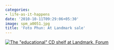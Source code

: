 ```yaml
---
categories:
- life-as-it-happens
date: '2010-10-11T09:29:06+05:30'
image: spm_a0051.jpg
title: 'Foto Phun: At Landmark sale'
---
```


[![](spm_a0051.jpg "The \"educational\" CD shelf at Landmark, Forum")](spm_a0051.jpg)

<!--
post-251
https://venugvgk.wordpress.com/2010/10/11/foto-phun-at-landmark-sale/
-->

